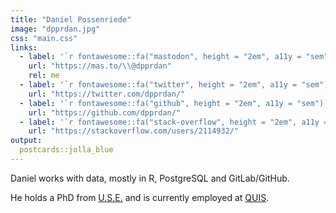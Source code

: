```yaml
---
title: "Daniel Possenriede"
image: "dpprdan.jpg"
css: "main.css"
links:
  - label: '`r fontawesome::fa("mastodon", height = "2em", a11y = "sem")`'
    url: "https://mas.to/\\@dpprdan"
    rel: me
  - label: '`r fontawesome::fa("twitter", height = "2em", a11y = "sem")`'
    url: "https://twitter.com/dpprdan/"
  - label: '`r fontawesome::fa("github", height = "2em", a11y = "sem")`'
    url: "https://github.com/dpprdan/"
  - label: '`r fontawesome::fa("stack-overflow", height = "2em", a11y = "sem")`'
    url: "https://stackoverflow.com/users/2114932/"
output:
  postcards::jolla_blue
---
```


Daniel works with data, mostly in R, PostgreSQL and GitLab/GitHub. 

He holds a PhD from [U.S.E.](https://www.uu.nl/use) and is currently employed at [QUIS](https://quis.de/). 
